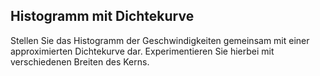 ## Histogramm mit Dichtekurve

Stellen Sie das Histogramm der Geschwindigkeiten gemeinsam mit einer approximierten Dichtekurve dar. Experimentieren Sie hierbei mit verschiedenen Breiten des Kerns.
